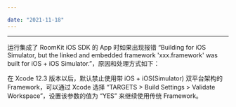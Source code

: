 ```yaml
---

date: "2021-11-18"
---
```


<Title>运行 App 时提示：“Building for iOS Simulator...” 如何处理？</Title>


---

运行集成了 RoomKit iOS SDK 的 App 时如果出现报错 “Building for iOS Simulator, but the linked and embedded framework 'xxx.framework' was built for iOS + iOS Simulator.”，原因和处理方式如下：

在 Xcode 12.3 版本以后，默认禁止使用带 iOS + iOS(Simulator) 双平台架构的 Framework，可以通过 Xcode 选择 “TARGETS > Build Settings > Validate Workspace”，设置该参数的值为 “YES” 来继续使用传统 Framework。
